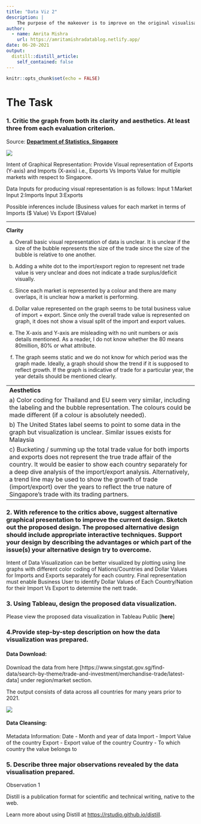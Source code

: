 ```yaml
---
title: "Data Viz 2"
description: |
    The purpose of the makeover is to improve on the original visualisation. Focus on what works, what doesn’t work, why those things don’t work, and how we made it better.
author:
  - name: Amrita Mishra
    url: https://amritamishradatablog.netlify.app/
date: 06-20-2021
output:
  distill::distill_article:
    self_contained: false
---
```



```r
knitr::opts_chunk$set(echo = FALSE)
```

# The Task

### 1. Critic the graph from both its clarity and aesthetics. At least three from each evaluation criterion.

Source: [**Department of Statistics, Singapore**](https://www.singstat.gov.sg/modules/infographics/singapore-international-trade)

![](IMG/img1.png)

Intent of Graphical Representation:
Provide Visual representation of Exports (Y-axis) and Imports (X-axis) i.e., Exports Vs Imports Value for multiple markets with respect to Singapore.

Data Inputs for producing visual representation is as follows:
Input 1:Market
Input 2:Imports
Input 3:Exports

Possible inferences include (Business values for each market in terms of Imports ($ Value) Vs Export ($Value)

----------------------------------------------------------------------------------------------------------------

**Clarity**

a) Overall basic visual representation of data is unclear. It is unclear if the size of the bubble represents the size of the trade since the size of the bubble is relative to one another. 

b) Adding a white dot to the import/export region to represent net trade value is very unclear and does not indicate a trade surplus/deficit visually.

c) Since each market is represented by a colour and there are many overlaps, it is unclear how a market is performing.

d) Dollar value represented on the graph seems to be total business value of import + export. Since only the overall trade value is represented on graph, it does not show a visual split of the import and export values.

e) The X-axis and Y-axis are misleading with no unit numbers or axis details mentioned. As a reader, I do not know whether the 80 means 80million, 80% or what attribute.

f) The graph seems static and we do not know for which period was the graph made. Ideally, a graph should show the trend if it is supposed to reflect growth. If the graph is indicative of trade for a particular year, the year details should be mentioned clearly.

----------------------------------------------------------------------------------------------------------------  
**Aesthetics**

a) Color coding for Thailand and EU seem very similar, including the labeling and the bubble representation. The colours could be made different (if a colour is absolutely needed).

b) The United States label seems to point to some data in the graph but visualization is unclear.
Similar issues exists for Malaysia

c) Bucketing / summing up the total trade value for both imports and exports does not represent the true trade affair of the country. It would be easier to show each country separately for a deep dive analysis of the import/export analysis. Alternatively, a trend line may be used to show the growth of trade (import/export) over the years to reflect the true nature of Singapore's trade with its trading partners.

-----------------------------------------------------------------------------------------------------------------

### 2. With reference to the critics above, suggest alternative graphical presentation to improve the current design. Sketch out the proposed design. The proposed alternative design should include appropriate interactive techniques. Support your design by describing the advantages or which part of the issue(s) your alternative design try to overcome.

Intent of Data Visualization can be better visualized by plotting using line graphs with different color coding of Nations/Countries and Dollar Values for Imports and Exports separately for each country. Final representation must enable Business User to identify Dollar Values of Each Country/Nation for their Import Vs Export to determine the nett trade.


### 3. Using Tableau, design the proposed data visualization. 

Please view the proposed data visualization in Tableau Public [**here**]

### 4.Provide step-by-step description on how the data visualization was prepared.

#### Data Download:
Download the data from here [https://www.singstat.gov.sg/find-data/search-by-theme/trade-and-investment/merchandise-trade/latest-data] under region/market section.

The output consists of data across all countries for many years prior to 2021.

![](IMG/img2.png)

#### Data Cleansing:

Metadata Information:
Date - Month and year of data
Import - Import Value of the country
Export - Export value of the country
Country - To which country the value belongs to

### 5. Describe three major observations revealed by the data visualisation prepared.
Observation 1



Distill is a publication format for scientific and technical writing, native to the web.

Learn more about using Distill at <https://rstudio.github.io/distill>.


